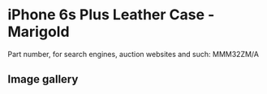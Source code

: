 
# iPhone 6s Plus Leather Case - Marigold

Part number, for search engines, auction websites and such: MMM32ZM/A

## Image gallery

<div style={{ width: '100%', maxWidth: '768px' }}>
<GalleryComponent
    images={[
      {
        original: "/everysource/MMM32.webp",
        thumbnail: "/everypreview/MMM32.webp",
      },
      {
        original: "/everysource/MMM32_AV1_GOLD.webp",
        thumbnail: "/everypreview/MMM32_AV1_GOLD.webp",
      },
      {
        original: "/everysource/MMM32_AV1_SILVER.webp",
        thumbnail: "/everypreview/MMM32_AV1_SILVER.webp",
      },
      {
        original: "/everysource/MMM32_AV1_SPACE_GRAY.webp",
        thumbnail: "/everypreview/MMM32_AV1_SPACE_GRAY.webp",
      }
    ]}
  />
</div>